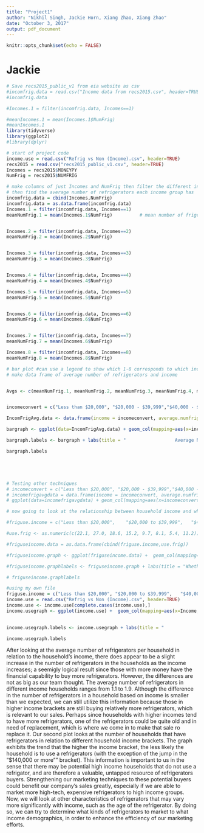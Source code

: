```yaml
---
title: "Project1"
author: "Nikhil Singh, Jackie Horn, Xiang Zhao, Xiang Zhao"
date: "October 3, 2017"
output: pdf_document
---
```


```r
knitr::opts_chunk$set(echo = FALSE)
```








# Jackie
```r
# Save recs2015_public_v1 from eia website as csv
#incomfrig.data = read.csv("Income data from recs2015.csv", header=TRUE)
#incomfrig.data

#Incomes.1 = filter(incomfrig.data, Incomes==1)

#meanIncomes.1 = mean(Incomes.1$NumFrig)
#meanIncomes.1 
library(tidyverse)
library(ggplot2)
#library(dplyr)

# start of project code 
income.use = read.csv("Refrig vs Non (Income).csv", header=TRUE)
recs2015 = read.csv("recs2015_public_v1.csv", header=TRUE)
Incomes = recs2015$MONEYPY
NumFrig = recs2015$NUMFRIG
```

```r
# make columns of just Incomes and NumFrig then filter the different incomes
# then find the average number of refrigerators each income group has
incomfrig.data = cbind(Incomes,NumFrig)    
incomfrig.data = as.data.frame(incomfrig.data)
Incomes.1 = filter(incomfrig.data, Incomes==1)
meanNumFrig.1 = mean(Incomes.1$NumFrig)          # mean number of friges for income 1 category


Incomes.2 = filter(incomfrig.data, Incomes==2)
meanNumFrig.2 = mean(Incomes.2$NumFrig)


Incomes.3 = filter(incomfrig.data, Incomes==3)
meanNumFrig.3 = mean(Incomes.3$NumFrig)


Incomes.4 = filter(incomfrig.data, Incomes==4)
meanNumFrig.4 = mean(Incomes.4$NumFrig)

Incomes.5 = filter(incomfrig.data, Incomes==5)
meanNumFrig.5 = mean(Incomes.5$NumFrig)


Incomes.6 = filter(incomfrig.data, Incomes==6)
meanNumFrig.6 = mean(Incomes.6$NumFrig)


Incomes.7 = filter(incomfrig.data, Incomes==7)
meanNumFrig.7 = mean(Incomes.6$NumFrig)

Incomes.8 = filter(incomfrig.data, Incomes==8)
meanNumFrig.8 = mean(Incomes.8$NumFrig)

# bar plot #can use a legend to show which 1-8 corresponds to which income
# make data frame of average number of refrigerators and income


Avgs <- c(meanNumFrig.1, meanNumFrig.2, meanNumFrig.3, meanNumFrig.4, meanNumFrig.5, meanNumFrig.6, meanNumFrig.7, meanNumFrig.8)


incomeconvert = c("Less than $20,000", "$20,000 - $39,999","$40,000 - $59,999", "$60,000 to $79,999", "$80,000 to $99,999", "$100,000 to $119,999", "$120,000 to $139,999", "$140,000 or more")

IncomFrigAvg.data <- data.frame(income = incomeconvert, average.numfrig = Avgs)

bargraph <- ggplot(data=IncomFrigAvg.data) + geom_col(mapping=aes(x=income, y=average.numfrig), fill = "green") + theme(axis.text.x = element_text(angle = 70, hjust = 1))

bargraph.labels <- bargraph + labs(title = "                  Average Number of Refrigerators in a Household,\n                                 Related to Household Income", x = "Income", y = "Average Number of Refrigerators") + scale_x_discrete(limits=c(incomeconvert))

bargraph.labels





# Testing other techniques
# incomeconvert = c("Less than $20,000", "$20,000 - $39,999","$40,000 - $59,999", "$60,000 to $79,999", "$80,000 to $99,999", "$100,000 to $119,999", "$120,000 to $139,999", "$140,000 or more")
# incomefrigavgdata = data.frame(income = incomeconvert, average.numfrig = Avgs)
# ggplot(data=incomefrigavgdata) + geom_col(mapping=aes(x=incomeconvert, y=average.numfrig), fill = "green") + theme(axis.text.x = element_text(angle = 70, hjust = 1)) + labs(title = "Average Number of Refrigerators in a Household Related to Household Income", x = "Income", y = "Average Number of Refrigerators")


```


```r

# now going to look at the relationship between household income and whether or not the household has a refrigerator?

#friguse.income = c("Less than $20,000",	"$20,000 to $39,999",	"$40,000 to $59,999",	"$60,000 to $79,999",	"$80,000 to $99,000",	"$100,000 to $119,999",	"$120,000 to  $139,999",	"$140,000 or more")

#use.frig <- as.numeric(c(22.1, 27.0, 18.6, 15.2, 9.7, 8.1, 5.4, 11.2))

#friguseincome.data = as.data.frame(cbind(friguse.income,use.frig))

#friguseincome.graph <- ggplot(friguseincome.data) +  geom_col(mapping=aes(x=friguse.income, y=use.frig), fill = "blue") + theme(axis.text.x = element_text(angle = 70, hjust = 1))+ scale_x_discrete(limits=c(friguse.income))

#friguseincome.graphlabels <- friguseincome.graph + labs(title = "Whether or Not a Household Uses a Refrigerator,\nRelated to Household Income", x = "Income", y = "Number of Households that Use\na Refrigerator (in millions)")

# friguseincome.graphlabels

#using my own file
friguse.income = c("Less than $20,000",	"$20,000 to $39,999",	"$40,000 to $59,999",	"$60,000 to $79,999",	"$80,000 to $99,000",	"$100,000 to $119,999",	"$120,000 to  $139,999",	"$140,000 or more")
income.use = read.csv("Refrig vs Non (Income).csv", header=TRUE)
income.use <- income.use[complete.cases(income.use),]
income.usegraph <- ggplot(income.use) +  geom_col(mapping=aes(x=Income, y=Use.a.refrigerator), fill = "blue") + theme(axis.text.x = element_text(angle = 70, hjust = 1))+ scale_x_discrete(limits=c(friguse.income))
 

income.usegraph.labels <- income.usegraph + labs(title = "             Number of Households that Do Use a Refrigerator,\n                              Related to Household Income", x = "Income", y = "Number of Households that Use\na Refrigerator (in millions)")

income.usegraph.labels


```


After looking at the average number of refrigerators per household in relation to the household's income, there does appear to be a slight increase in the number of refrigerators in the households as the income increases; a seemigly logical result since those with more money have the financial capability to buy more refrigerators. However, the differences are not as big as our team thought. The average number of refrigerators in different income households ranges from 1.1 to 1.9. Although the difference in the number of refrigerators in a household based on income is smaller than we expected, we can still utilize this information because those in higher income brackets are still buying relatively more refrigerators, which is relevant to our sales. Perhaps since households with higher incomes tend to have more refrigerators, one of the refrigerators could be quite old and in need of replacement, which is where we come in to make that sale ro replace it. Our second plot looks at the number of households that have refrigerators in relation to different household income brackets. The graph exhibits the trend that the higher the income bracket, the less likely the household is to use a refrigerators (with the exception of the jump in the "$140,000 or more"" bracket). This information is important to us in the sense that there may be potential high income households that do not use a refrigator, and are therefore a valuable, untapped resource of refrigerators buyers. Strengthening our marketing techniques to these potential buyers could benefit our company's sales greatly, especially if we are able to market more high-tech, expensive refrigerators to high income groups. Now, we will look at other characteristics of refrigerators that may vary more significantly with income, such as the age of the refrigerator. By doing so, we can try to determine what kinds of refrigerators to market to what income demographics, in order to enhance the efficiency of our marketing efforts. 

